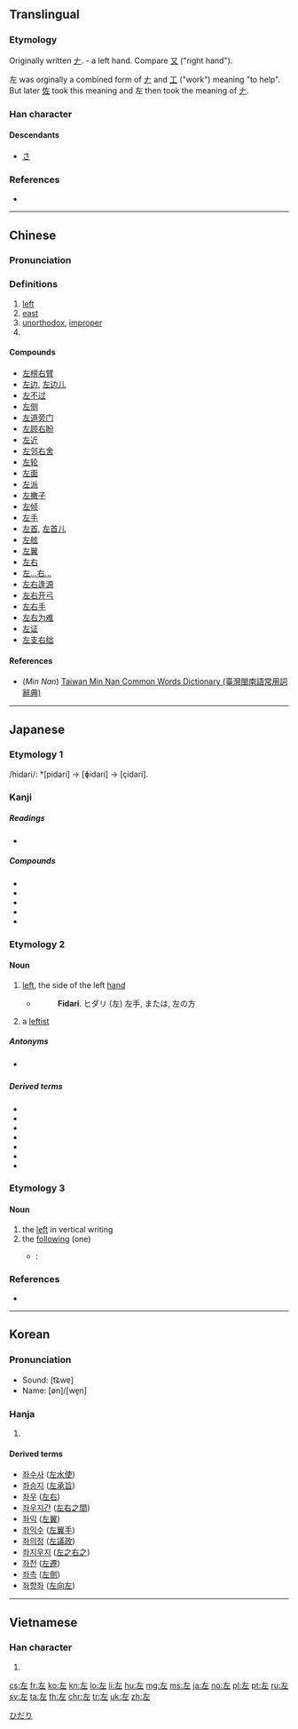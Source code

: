 ==Translingual==
{{stroke order|strokes=5}}

===Etymology===
Originally written [[𠂇]]. {{liushu|p}} - a left hand. Compare [[又]] ("right hand").

左 was orginally a combined form of [[𠂇]] and [[工]] ("work") meaning "to help". But later [[佐]] took this meaning and 左 then took the meaning of [[𠂇]].

===Han character===
{{Han char|rn=48|rad=工|as=02|sn=5|four=40011|canj=KM|ids=⿸𠂇工}}

====Descendants====
* [[さ]]

===References===
* {{Han ref|kx=0325.080|dkj=08720|dj=0626.070|hdz=10411.050|uh=5DE6|ud=24038|bh=A5AA|bd=42410}}

----

==Chinese==
{{zh-forms}}

===Pronunciation===
{{zh-pron
|m=zuǒ
|c=zo2
|h=
|mn=chó
|w=
|mc=y
|oc=y
|ma=zh-zuǒ.ogg
|cat=a,pn
}}

===Definitions===
{{zh-hanzi}}

# [[left]]
# [[east]]
# [[unorthodox]], [[improper]]
# {{surname|lang=zh}}

====Compounds====
* [[左榜右臂]]
* [[左边]], [[左边儿]]
* [[左不过]]
* [[左侧]]
* [[左道旁门]]
* [[左顾右盼]]
* [[左近]]
* [[左邻右舍]]
* [[左轮]]
* [[左面]]
* [[左派]]
* [[左撇子]]
* [[左倾]]
* [[左手]]
* [[左首]], [[左首儿]]
* [[左舷]]
* [[左翼]]
* [[左右]]
* [[左…右…]]
* [[左右逢源]]
* [[左右开弓]]
* [[左右手]]
* [[左右为难]]
* [[左证]]
* [[左支右绌]]

====References====
* (''Min Nan'') [http://twblg.dict.edu.tw/holodict_new/index.html Taiwan Min Nan Common Words Dictionary (臺灣閩南語常用詞辭典)]

----

==Japanese==

===Etymology 1===
/hidari/: *[pidari] → [ɸidari] → [çidari].

===Kanji===
{{ja-kanji|grade=1|rs=工02}}

=====Readings=====
* {{ja-readings
|goon=[[さ]] (sa)
|kanon=[[さ]] (sa)
|kun=[[ひだり]] (hidari), [[もとる]] (motoru), [[たすける]] (tasukeru)}}

=====Compounds=====
* {{l/ja|左遷|tr=sasen}}
* {{l/ja|左官|tr=sakan}}
* {{l/ja|左派|tr=saha}}
* {{l/ja|左右|tr=sayū}}
* {{l/ja|左翼|tr=sayoku}}

===Etymology 2===

====Noun====
{{ja-noun|ひだり}}

# {{label|ja|direction|sort=ひだり}} [[left]], the side of the left [[hand]]
#* {{RQ:Nippo Jisho|229}}
#*: '''Fidari'''. ヒダリ (左) 左手, または, 左の方
# {{label|ja|politics|sort=ひだり}} a [[leftist]]

=====Antonyms=====
* {{sense|left}} {{l|ja|右|tr=migi|gloss=right}}

=====Derived terms=====
* {{l/ja|左側|tr=hidarigawa}}
* {{l/ja|左利き|tr=hidarikiki}}
* {{l/ja|左手|tr=hidarite}}
* {{l/ja|左巻き|tr=hidarimaki}}
* {{l/ja|左上|tr=hidariue}}
* {{l/ja|左下|tr=hidarishita}}
* {{l/ja|右左|tr=migihidari}}

===Etymology 3===

====Noun====
{{ja-noun|さ}}

# the [[left]] in vertical writing
# the [[following]] (one)
#* {{RQ:I am a cat}}:
#*: {{ja-usex|吾輩はまず彼がどのくらい無学であるかを試してみようと思って'''左'''の問答をして見た。|わがはい は まず かれ が どの くらい むがく で ある か を ためして みよう と おもって '''さ''' の もんどう を して みた。|To judge just how uneducated he was, I posed the following question.}}

===References===
* {{R:Nippo Jisho}}

[[Category:1000 Japanese basic words|ひだり]]

----

==Korean==

===Pronunciation===
* Sound: [t͡ɕwɐ]
* Name: [øn]/[we̞n]

===Hanja===
{{ko-hanja|hangeul=좌|rv=jwa|mr=chwa|y=cwa|eumhun=왼|ehrv=oen|ehmr=oen|ehy=oyn}}

# {{defn|lang=ko|sort=工02}}

====Derived terms====
* [[좌수사]] ([[左水使]])
* [[좌승지]] ([[左承旨]])
* [[좌우]] ([[左右]])
* [[좌우지간]] ([[左右之間]])
* [[좌익]] ([[左翼]])
* [[좌익수]] ([[左翼手]])
* [[좌의정]] ([[左議政]])
* [[좌지우지]] ([[左之右之]])
* [[좌천]] ([[左遷]])
* [[좌측]] ([[左側]])
* [[좌향좌]] ([[左向左]])

----

==Vietnamese==

===Han character===
{{vi-hantu|[[tả]], [[tá]], [[huy]]|rs=工02}}

# {{defn|lang=vi|sort=工02}}

[[cs:左]]
[[fr:左]]
[[ko:左]]
[[kn:左]]
[[lo:左]]
[[li:左]]
[[hu:左]]
[[mg:左]]
[[ms:左]]
[[ja:左]]
[[no:左]]
[[pl:左]]
[[pt:左]]
[[ru:左]]
[[sv:左]]
[[ta:左]]
[[th:左]]
[[chr:左]]
[[tr:左]]
[[uk:左]]
[[zh:左]]
